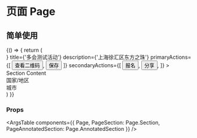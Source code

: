 
<Meta title="Page" component={Page} />

# 页面 Page

## 简单使用

<Canvas>
  <Story name="Page">
    {() => {
      return (
        <div style={{ backgroundColor: '#f3f3f3' }}>
          <Page
            thumbnail={
              <img className="w-full" src={'https://qiniu.cdn.duohui.co/20191118/13392015740555715254.238248977449066.png?imageView2/2/w/750'} />
            }
            title={'多会测试活动'}
            description={'上海徐汇区东方之珠'}
            primaryActions={[
              <Button className="ml-2">查看二维码</Button>,
              <Button className="ml-2">保存</Button>
            ]}
            secondaryActions={[
              <Button className="mr-2 bg-white text-gray-600">报名</Button>,
              <Button className="mr-2 bg-white text-gray-600">分享</Button>,
            ]}
          >
            <Page.Section>
              <div className="w-full overflow-hidden shadow border rounded bg-white p-4 box-border">
                Section Content
              </div>
            </Page.Section>
            <Page.AnnotatedSection
              title={'举办地点'}
              description={'填写准确的地址信息，让参与者知道前往何处。'}
            >
              <div className="w-full overflow-hidden shadow border rounded bg-white px-4 py-6 box-border">
                <div style={{ color: '#666' }}>国家/地区</div>
                <HTMLSelect value={'中国'} options={[{ label: '中国', value: '中国' }]} />
                <div className="mt-4" style={{ color: '#666' }}>城市</div>
                <TextField value={'苏州'} />
              </div>
            </Page.AnnotatedSection>
          </Page>
        </div>
      )
    }}
  </Story>
</Canvas>

### Props

<ArgsTable components={{ Page, PageSection: Page.Section, PageAnnotatedSection: Page.AnnotatedSection }} />